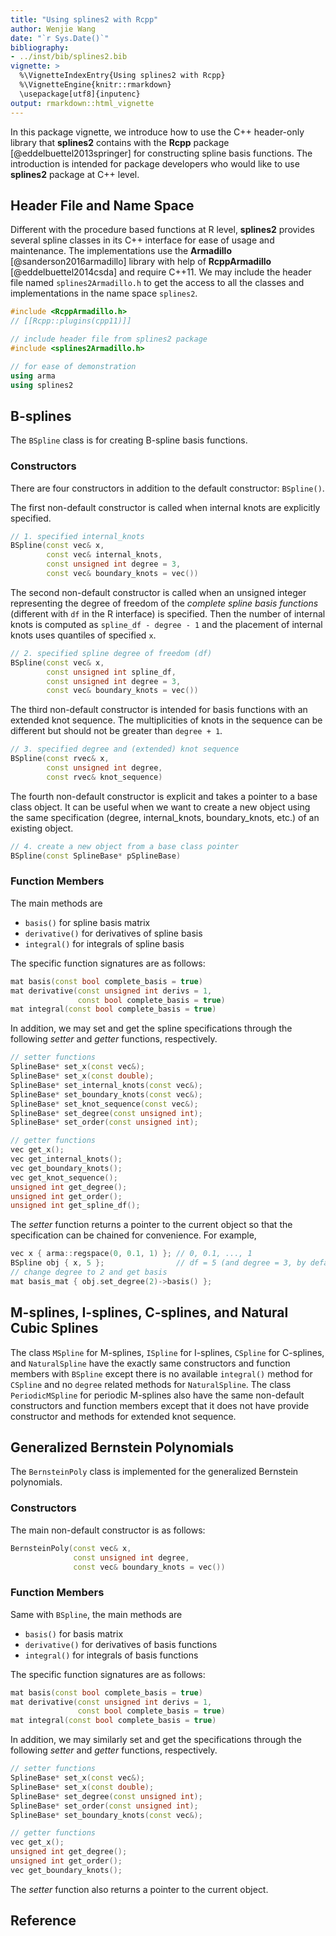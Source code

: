 ```yaml
---
title: "Using splines2 with Rcpp"
author: Wenjie Wang
date: "`r Sys.Date()`"
bibliography:
- ../inst/bib/splines2.bib
vignette: >
  %\VignetteIndexEntry{Using splines2 with Rcpp}
  %\VignetteEngine{knitr::rmarkdown}
  \usepackage[utf8]{inputenc}
output: rmarkdown::html_vignette
---
```


In this package vignette, we introduce how to use the C++ header-only library
that **splines2** contains with the **Rcpp** package [@eddelbuettel2013springer]
for constructing spline basis functions.  The introduction is intended for
package developers who would like to use **splines2** package at C++ level.

## Header File and Name Space

Different with the procedure based functions at R level, **splines2** provides
several spline classes in its C++ interface for ease of usage and maintenance.
The implementations use the **Armadillo** [@sanderson2016armadillo] library with
help of **RcppArmadillo** [@eddelbuettel2014csda] and require C++11.  We may
include the header file named `splines2Armadillo.h` to get the access to all the
classes and implementations in the name space `splines2`.

```C++
#include <RcppArmadillo.h>
// [[Rcpp::plugins(cpp11)]]

// include header file from splines2 package
#include <splines2Armadillo.h>

// for ease of demonstration
using arma
using splines2
```

## B-splines

The `BSpline` class is for creating B-spline basis functions.

### Constructors

There are four constructors in addition to the default constructor: `BSpline()`.

The first non-default constructor is called when internal knots are explicitly
specified.

```C++
// 1. specified internal_knots
BSpline(const vec& x,
        const vec& internal_knots,
        const unsigned int degree = 3,
        const vec& boundary_knots = vec())
```

The second non-default constructor is called when an unsigned integer
representing the degree of freedom of the *complete spline basis functions*
(different with `df` in the R interface) is specified. Then the number of
internal knots is computed as `spline_df - degree - 1` and the placement of
internal knots uses quantiles of specified `x`.

```C++
// 2. specified spline degree of freedom (df)
BSpline(const vec& x,
        const unsigned int spline_df,
        const unsigned int degree = 3,
        const vec& boundary_knots = vec())
```

The third non-default constructor is intended for basis functions with an
extended knot sequence. The multiplicities of knots in the sequence can be
different but should not be greater than `degree + 1`.

```C++
// 3. specified degree and (extended) knot sequence
BSpline(const rvec& x,
        const unsigned int degree,
        const rvec& knot_sequence)
```

The fourth non-default constructor is explicit and takes a pointer to a base
class object.  It can be useful when we want to create a new object using the
same specification (degree, internal_knots, boundary_knots, etc.) of an existing
object.

```C++
// 4. create a new object from a base class pointer
BSpline(const SplineBase* pSplineBase)
```

### Function Members

The main methods are

- `basis()` for spline basis matrix
- `derivative()` for derivatives of spline basis
- `integral()` for integrals of spline basis

The specific function signatures are as follows:

```C++
mat basis(const bool complete_basis = true)
mat derivative(const unsigned int derivs = 1,
               const bool complete_basis = true)
mat integral(const bool complete_basis = true)
```

In addition, we may set and get the spline specifications through the following
*setter* and *getter* functions, respectively.

```C++
// setter functions
SplineBase* set_x(const vec&);
SplineBase* set_x(const double);
SplineBase* set_internal_knots(const vec&);
SplineBase* set_boundary_knots(const vec&);
SplineBase* set_knot_sequence(const vec&);
SplineBase* set_degree(const unsigned int);
SplineBase* set_order(const unsigned int);

// getter functions
vec get_x();
vec get_internal_knots();
vec get_boundary_knots();
vec get_knot_sequence();
unsigned int get_degree();
unsigned int get_order();
unsigned int get_spline_df();
```

The *setter* function returns a pointer to the current object so that the
specification can be chained for convenience.  For example,

```C++
vec x { arma::regspace(0, 0.1, 1) }; // 0, 0.1, ..., 1
BSpline obj { x, 5 };                // df = 5 (and degree = 3, by default)
// change degree to 2 and get basis
mat basis_mat { obj.set_degree(2)->basis() };
```

## M-splines, I-splines, C-splines, and Natural Cubic Splines

The class `MSpline` for M-splines, `ISpline` for I-splines, `CSpline` for
C-splines, and `NaturalSpline` have the exactly same constructors and function
members with `BSpline` except there is no available `integral()` method for
`CSpline` and no `degree` related methods for `NaturalSpline`.  The class
`PeriodicMSpline` for periodic M-splines also have the same non-default
constructors and function members except that it does not have provide
constructor and methods for extended knot sequence.


## Generalized Bernstein Polynomials

The `BernsteinPoly` class is implemented for the generalized Bernstein
polynomials.


### Constructors

The main non-default constructor is as follows:

```C++
BernsteinPoly(const vec& x,
              const unsigned int degree,
              const vec& boundary_knots = vec())
```

### Function Members

Same with `BSpline`, the main methods are

- `basis()` for basis matrix
- `derivative()` for derivatives of basis functions
- `integral()` for integrals of basis functions

The specific function signatures are as follows:

```C++
mat basis(const bool complete_basis = true)
mat derivative(const unsigned int derivs = 1,
               const bool complete_basis = true)
mat integral(const bool complete_basis = true)
```

In addition, we may similarly set and get the specifications through the
following *setter* and *getter* functions, respectively.

```C++
// setter functions
SplineBase* set_x(const vec&);
SplineBase* set_x(const double);
SplineBase* set_degree(const unsigned int);
SplineBase* set_order(const unsigned int);
SplineBase* set_boundary_knots(const vec&);

// getter functions
vec get_x();
unsigned int get_degree();
unsigned int get_order();
vec get_boundary_knots();
```

The *setter* function also returns a pointer to the current object.


## Reference

